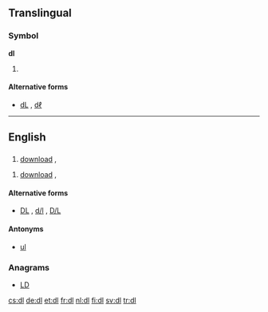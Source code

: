 {{also|DL|dL|dℓ|d/l|D/L|DL-}}
==Translingual==

===Symbol===
'''dl'''

# {{SI-unit-abb2|deci|liter|litre|[[fluid measure]]}}

====Alternative forms====
* [[dL]] , [[dℓ]]

----

==English==

==={{initialism-old|en}}===
{{en-noun}}

# {{context|computing}} [[download]] , {{alternative form of|DL}}

{{en-verb}}
# {{context|computing}} [[download]] , {{alternative form of|DL}}

====Alternative forms====
* {{sense|download}} [[DL]] , [[d/l]] , [[D/L]]

====Antonyms====
* {{sense|computing}} [[ul]]

===Anagrams===
* [[LD#English|LD]]

[[cs:dl]]
[[de:dl]]
[[et:dl]]
[[fr:dl]]
[[nl:dl]]
[[fi:dl]]
[[sv:dl]]
[[tr:dl]]